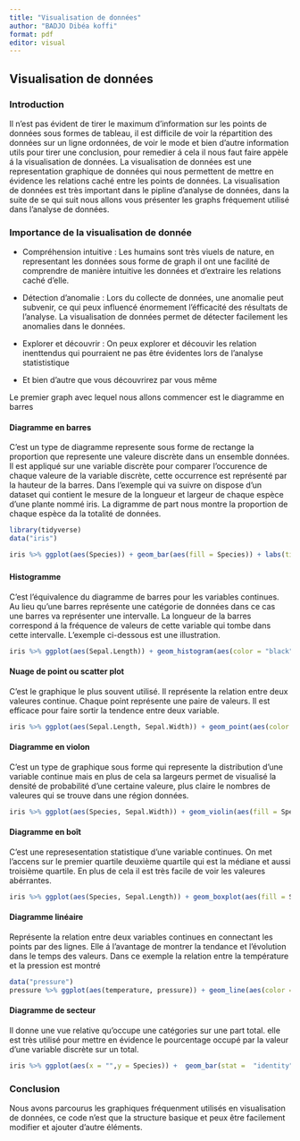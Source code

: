 ```yaml
---
title: "Visualisation de données"
author: "BADJO Dibéa koffi"
format: pdf
editor: visual
---
```


## Visualisation de données

### Introduction

Il n'est pas évident de tirer le maximum d'information sur les points de données sous formes de tableau, il est difficile de voir la répartition des données sur un ligne ordonnées, de voir le mode et bien d'autre information utils pour tirer une conclusion, pour remedier á cela il nous faut faire appèle á la visualisation de données. La visualisation de données est une representation graphique de données qui nous permettent de mettre en évidence les relations caché entre les points de données. La visualisation de données est très important dans le pipline d'analyse de données, dans la suite de se qui suit nous allons vous présenter les graphs fréquement utilisé dans l'analyse de données.

### Importance de la visualisation de donnée

-   Compréhension intuitive : Les humains sont très viuels de nature, en representant les données sous forme de graph il ont une facilité de comprendre de manière intuitive les données et d'extraire les relations caché d'elle.

-   Détection d'anomalie : Lors du collecte de données, une anomalie peut subvenir, ce qui peux influencé énormement l'éfficacité des résultats de l'analyse. La visualisation de données permet de détecter facilement les anomalies dans le données.

-   Explorer et découvrir : On peux explorer et découvir les relation inenttendus qui pourraient ne pas être évidentes lors de l'analyse statististique

-   Et bien d'autre que vous découvrirez par vous même

Le premier graph avec lequel nous allons commencer est le diagramme en barres

#### Diagramme en barres

C'est un type de diagramme represente sous forme de rectange la proportion que represente une valeure discrète dans un ensemble données. Il est appliqué sur une variable discrète pour comparer l'occurence de chaque valeure de la variable discrète, cette occurrence est représenté par la hauteur de la barres. Dans l'exemple qui va suivre on dispose d'un dataset qui contient le mesure de la longueur et largeur de chaque espèce d'une plante nommé iris. La digramme de part nous montre la proportion de chaque espèce da la totalité de données.

```r
library(tidyverse)
data("iris")
```

```r
iris %>% ggplot(aes(Species)) + geom_bar(aes(fill = Species)) + labs(title = "Diagramme en barres", x = "Espèces", y = "Nombres" )
```

### 

#### Histogramme

C'est l'équivalence du diagramme de barres pour les variables continues. Au lieu qu'une barres représente une catégorie de données dans ce cas une barres va représenter une intervalle. La longueur de la barres correspond á la fréquence de valeurs de cette variable qui tombe dans cette intervalle. L'exemple ci-dessous est une illustration.

```r
iris %>% ggplot(aes(Sepal.Length)) + geom_histogram(aes(color = "black"), bins = 40) + labs(title = "Histogramme de la longueur des sépales", x = "Longueur sépales")
```

#### Nuage de point ou scatter plot 

C'est le graphique le plus souvent utilisé. Il représente la relation entre deux valeures continue. Chaque point représente une paire de valeurs. Il est efficace pour faire sortir la tendence entre deux variable.

```r
iris %>% ggplot(aes(Sepal.Length, Sepal.Width)) + geom_point(aes(color = Species))  + labs(title = "Nuage de point", x = "Longueur sépale", y = "Largeur sépale")
```

#### Diagramme en violon

C'est un type de graphique sous forme qui represente la distribution d'une variable continue mais en plus de cela sa largeurs permet de visualisé la densité de probabilité d'une certaine valeure, plus claire le nombres de valeures qui se trouve dans une région données.

```r
iris %>% ggplot(aes(Species, Sepal.Width)) + geom_violin(aes(fill = Species))
```

#### Diagramme en boît

C'est une represesentation statistique d'une variable continues. On met l'accens sur le premier quartile deuxième quartile qui est la médiane et aussi troisième quartile. En plus de cela il est très facile de voir les valeures abérrantes.

```r
iris %>% ggplot(aes(Species, Sepal.Length)) + geom_boxplot(aes(fill = Species))
```

#### Diagramme linéaire

Représente la relation entre deux variables continues en connectant les points par des lignes. Elle á l'avantage de montrer la tendance et l'évolution dans le temps des valeurs. Dans ce exemple la relation entre la température et la pression est montré

```r
data("pressure")
pressure %>% ggplot(aes(temperature, pressure)) + geom_line(aes(color = "red")) + labs(title = "Relation entre la température et la pression", x = "Temperature", y = " Pression")
```

#### Diagramme de secteur

Il donne une vue relative qu'occupe une catégories sur une part total. elle est très utilisé pour mettre en évidence le pourcentage occupé par la valeur d'une variable discrète sur un total.

```r
iris %>% ggplot(aes(x = "",y = Species)) +  geom_bar(stat =  "identity" ,width = 1, aes(fill = Species))   + coord_polar("y")
```

#### 

### Conclusion

Nous avons parcourus les graphiques fréquenment utilisés en visualisation de données, ce code n'est que la structure basique et peux être facilement modifier et ajouter d'autre éléments.
